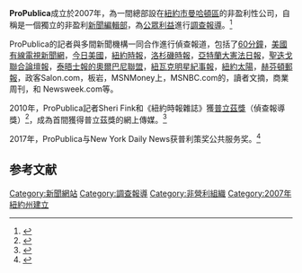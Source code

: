 {{expand language|en|date=2021-10-14}}
{{Infobox Non-profit
| Non-profit_name = ProPublica
| Non-profit_logo = 
| Non-profit_type = [[501(c)(3)|501(c)(3)]]
| founded_date = {{start date and age|2007}}
| founder = 
| location = [[曼哈頓區|曼哈頓區]]
| origins = 
| key_people = [[Herb_Sandler|Herbert Sandler]], Chairman<br />[[Paul_Steiger|Paul Steiger]], Editor-in-Chief<br />[[Stephen_Engelberg|Stephen Engelberg]], Managing Editor<br />[[Richard_Tofel|Richard Tofel]], General Manager,<br />[[Dafna_Linzer|Dafna Linzer]], Senior Reporter
| area_served = [[美國|美國]]
| focus = [[調查報導|調查報導]]
| method = [[Sandler_Family_Supporting_Foundation|Sandler Family Supporting Foundation]]
| revenue = 
| endowment = 
| num_volunteers = 
| num_employees = <50
| num_members = 
| owner = 
| Non-profit_slogan = Journalism in the public interest
| homepage = [http://www.propublica.org/ ProPublica.org] [http://p53lf57qovyuvwsc6xnrppyply3vtqm7l6pcobkmyqsiofyeznfu5uqd.onion/ Tor:ProPublica]
| dissolved = 
| footnotes = 
}}
'''ProPublica'''成立於2007年，為一間總部設在[[紐約市|紐約市]][[曼哈頓區|曼哈頓區]]的非盈利性公司，自稱是一個獨立的非盈利[[新聞編輯部|新聞編輯部]]，為[[公眾利益|公眾利益]]進行[[調查報導|調查報導]]。<ref>{{Cite web| url= https://www.propublica.org/about| title= About Us| accessdate= 2009-01-11| archive-date= 2009-01-06| archive-url= https://web.archive.org/web/20090106163217/http://www.propublica.org/about| dead-url= no}}</ref>

ProPublica的記者與多間新聞機構一同合作進行偵查報道，包括了[[60分鐘|60分鐘]]，[[美國有線電視新聞網|美國有線電視新聞網]]，[[今日美國|今日美國]]，[[紐約時報|紐約時報]]，[[洛杉磯時報|洛杉磯時報]]，[[亞特蘭大憲法日報|亞特蘭大憲法日報]]，[[聖迭戈聯合論壇報|聖迭戈聯合論壇報]]，[[泰晤士報的奧爾巴尼聯盟|泰晤士報的奧爾巴尼聯盟]]，[[紐瓦克明星紀事報|紐瓦克明星紀事報]]，[[紐約太陽|紐約太陽]]，[[赫芬頓郵報|赫芬頓郵報]]，政客Salon.com，板岩，MSNMoney上，MSNBC.com的，讀者文摘，商業周刊，和 Newsweek.com等。

2010年，ProPublica記者Sheri Fink和《紐約時報雜誌》獲[[普立茲獎|普立茲獎]]（偵查報導獎）<ref>{{Cite web |url=https://news.sina.com.hk/cgi-bin/nw/show.cgi/12/1/1/1488773/1.html |title=2010年普立茲獎部分得主及獲獎原因 |access-date=2010-04-14 |archive-url=https://web.archive.org/web/20100430222040/http://news.sina.com.hk/cgi-bin/nw/show.cgi/12/1/1/1488773/1.html |archive-date=2010-04-30 |dead-url=yes }}</ref>，成為首間獲得普立茲獎的網上傳媒。<ref>{{Cite web |url=https://news.sina.com.hk/cgi-bin/nw/show.cgi/12/1/1/1488776/1.html |title=網上傳媒奪普立茲獎創先河 |access-date=2010-04-14 |archive-url=https://web.archive.org/web/20100429084743/https://news.sina.com.hk/cgi-bin/nw/show.cgi/12/1/1/1488776/1.html |archive-date=2010-04-29 |dead-url=yes }}</ref>

2017年，ProPublica与New York Daily News获普利策奖公共服务奖。<ref>{{Cite web|url=https://www.pulitzer.org/winners/new-york-daily-news-and-propublica|title=The 2017 Pulitzer Prize Winner in Public Service|accessdate=2017-08-24|author=|date=|work=www.pulitzer.org|publisher=|language=en|archive-date=2017-08-25|archive-url=https://web.archive.org/web/20170825020630/http://www.pulitzer.org/winners/new-york-daily-news-and-propublica|dead-url=no}}</ref>

== 参考文献 ==
<div class="references-small">
<references></references>
</div>

[[Category:新聞網站|Category:新聞網站]]
[[Category:調查報導|Category:調查報導]]
[[Category:非營利組織|Category:非營利組織]]
[[Category:2007年紐約州建立|Category:2007年紐約州建立]]